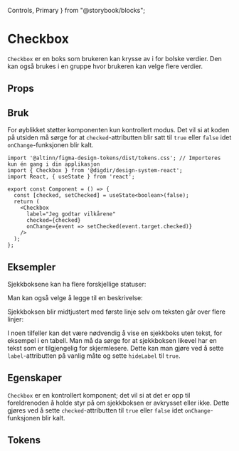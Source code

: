   Controls,
  Primary
} from "@storybook/blocks";

<Meta of={CheckboxStories}/>

# Checkbox

<Information text='beta' />

`Checkbox` er en boks som brukeren kan krysse av i for bolske verdier. Den kan også brukes i en gruppe hvor brukeren kan velge flere verdier.

## Props

<Primary/>
<Controls/>

## Bruk

For øyblikket støtter komponenten kun kontrollert modus.
Det vil si at koden på utsiden må sørge for at `checked`-attributten blir satt til `true` eller `false` idet `onChange`-funksjonen blir kalt.

```tsx
import '@altinn/figma-design-tokens/dist/tokens.css'; // Importeres kun én gang i din applikasjon
import { Checkbox } from '@digdir/design-system-react';
import React, { useState } from 'react';

export const Component = () => {
  const [checked, setChecked] = useState<boolean>(false);
  return (
    <Checkbox
      label="Jeg godtar vilkårene"
      checked={checked}
      onChange={event => setChecked(event.target.checked)}
    />
  );
};
```

## Eksempler

Sjekkboksene kan ha flere forskjellige statuser:

<Canvas of={CheckboxStories.Normal}/>
<Canvas of={CheckboxStories.Avkrysset}/>
<Canvas of={CheckboxStories.MedHjelpetekst}/>
<Canvas of={CheckboxStories.Feil}/>
<Canvas of={CheckboxStories.Kompakt}/>
<Canvas of={CheckboxStories.Deaktivert}/>

Man kan også velge å legge til en beskrivelse:

<Canvas of={CheckboxStories.MedBeskrivelse}/>

Sjekkboksen blir midtjustert med første linje selv om teksten går over flere linjer:

<Canvas of={CheckboxStories.MedLangTekst}/>

I noen tilfeller kan det være nødvendig å vise en sjekkboks uten tekst, for eksempel i en tabell.
Man må da sørge for at sjekkboksen likevel har en tekst som er tilgjengelig for skjermlesere.
Dette kan man gjøre ved å sette `label`-attributten på vanlig måte og sette `hideLabel` til `true`.

<Canvas of={CheckboxStories.MedSkjultTekst}/>

## Egenskaper

`Checkbox` er en kontrollert komponent; det vil si at det er opp til foreldrenoden å holde styr på om sjekkboksen er avkrysset eller ikke.
Dette gjøres ved å sette `checked`-attributten til `true` eller `false` idet `onChange`-funksjonen blir kalt.

<ArgsTable story='Normal' />

## Tokens

<TokensTable
  jsonKey='component.checkbox'
  componentName='checkbox'
  showPreview={false}
  description
/>
